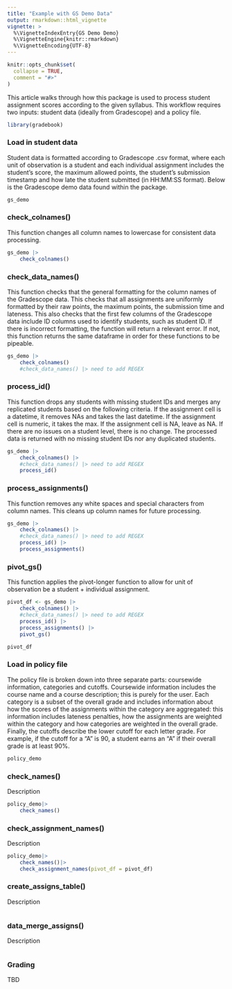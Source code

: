 ```yaml
---
title: "Example with GS Demo Data"
output: rmarkdown::html_vignette
vignette: >
  %\VignetteIndexEntry{GS Demo Demo}
  %\VignetteEngine{knitr::rmarkdown}
  %\VignetteEncoding{UTF-8}
---
```


```r
knitr::opts_chunk$set(
  collapse = TRUE,
  comment = "#>"
)
```

This article walks through how this package is used to process student assignment scores according to the given syllabus. This workflow requires two inputs: student data (ideally from Gradescope) and a policy file.

```r
library(gradebook)
```

### Load in student data

Student data is formatted according to Gradescope .csv format, where each unit of observation is a student and each individual assignment includes the student's score, the maximum allowed points, the student's submission timestamp and how late the student submitted (in HH:MM:SS format). Below is the Gradescope demo data found within the package.

```r
gs_demo
```

### check_colnames()
This function changes all column names to lowercase for consistent data processing.

```r
gs_demo |>
    check_colnames()
```

### check_data_names()
This function checks that the general formatting for the column names of the Gradescope data. This checks that all assignments are uniformly formatted by their raw points, the maximum points, the submission time and lateness. This also checks that the first few columns of the Gradescope data include ID columns used to identify students, such as student ID. If there is incorrect formatting, the function will return a relevant error. If not, this function returns the same dataframe in order for these functions to be pipeable.

```r
gs_demo |>
    check_colnames()
    #check_data_names() |> need to add REGEX
```

### process_id()
This function drops any students with missing student IDs and merges any replicated students based on the following criteria. If the assignment cell is a datetime, it removes NAs and takes the last datetime. If the assignment cell is numeric, it takes the max. If the assignment cell is NA, leave as NA. If there are no issues on a student level, there is no change. The processed data is returned with no missing student IDs nor any duplicated students.

```r
gs_demo |>
    check_colnames() |>
    #check_data_names() |> need to add REGEX
    process_id()
```

### process_assignments()
This function removes any white spaces and special characters from column names. This cleans up column names for future processing.

```r
gs_demo |>
    check_colnames() |>
    #check_data_names() |> need to add REGEX
    process_id() |>
    process_assignments()
```

### pivot_gs()
This function applies the pivot-longer function to allow for unit of observation be a student + individual assignment.

```r
pivot_df <- gs_demo |>
    check_colnames() |>
    #check_data_names() |> need to add REGEX
    process_id() |>
    process_assignments() |>
    pivot_gs()

pivot_df
```

### Load in policy file
The policy file is broken down into three separate parts: coursewide information, categories and cutoffs. Coursewide information includes the course name and a course description; this is purely for the user. Each category is a subset of the overall grade and includes information about how the scores of the assignments within the category are aggregated: this information includes lateness penalties, how the assignments are weighted within the category and how categories are weighted in the overall grade. Finally, the cutoffs describe the lower cutoff for each letter grade. For example, if the cutoff for a "A" is 90, a student earns an "A" if their overall grade is at least 90%.

```r
policy_demo
```

### check_names()
Description

```r
policy_demo|>
    check_names()
```

### check_assignment_names()
Description

```r
policy_demo|>
    check_names()|>
    check_assignment_names(pivot_df = pivot_df)
```

### create_assigns_table()
Description

```r

```

### data_merge_assigns()
Description

```r

```

### Grading
TBD